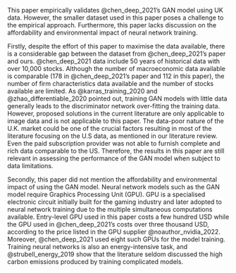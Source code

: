 This paper empirically validates @chen_deep_2021's GAN
model using UK data. However, the smaller dataset used in this paper 
poses a challenge to the empirical approach. Furthermore,
this paper lacks discussion on the affordability and
environmental impact of neural network training.

Firstly, despite the effort of this paper to maximise the
data available, there is a considerable gap between the dataset
from @chen_deep_2021's paper and ours.
@chen_deep_2021 data include 50 years of historical data
with over 10,000 stocks. Although the number of
macroeconomic data available is comparable (178 in
@chen_deep_2021's paper and 112 in this paper), the number
of firm characteristics data available and the number of
stocks available are limited.
As @karras_training_2020 and @zhao_differentiable_2020
pointed out, training GAN models
with little data generally leads to the discriminator network
over-fitting the training data. 
However, proposed solutions in the current literature are
only applicable to image data and is not applicable to this
paper.
The data-poor nature of the U.K. market could be one
of the crucial factors resulting in most of the literature
focusing on the U.S data, as mentioned in our literature
review. 
Even the paid subscription provider was not able to
furnish complete and rich data comparable to the US.
Therefore, the results in this paper are still
relevant in assessing the performance of the GAN model when
subject to data limitations.

Secondly, this paper did not mention the affordability and
environmental impact of using the GAN model. Neural network
models such as the GAN model require Graphics Processing
Unit (GPU). GPU is a specialised electronic circuit
initially built for the gaming industry and later adopted to
neural network training due to the multiple simultaneous
computations available.
Entry-level GPU used in this paper costs a
few hundred USD while the GPU used in @chen_deep_2021's
costs over three thousand USD, according to the price listed
in the GPU supplier @noauthor_nvidia_2022. Moreover,
@chen_deep_2021 used eight such GPUs for the model training. Training
neural networks is also an energy-intensive task, and
@strubell_energy_2019 show that the literature seldom discussed
the high carbon emissions produced by training complicated models.
